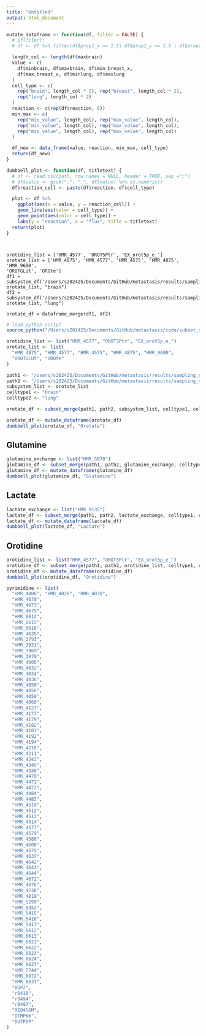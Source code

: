 ```yaml
---
title: "Untitled"
output: html_document
---
```


```r
mutate_dataframe <- function(df, filter = FALSE) {
  # if(filer):
  # df <- df %>% filter(df$prop1_x >= 1.5| df$prop1_y >= 1.5 | df$prop2_x >= 1.5 | df$prop2_y <= 0.5)

  length_col <- length(df$maxbrain)
  value <- c(
    df$minbrain, df$maxbrain, df$min_breast_x,
    df$max_breast_x, df$minlung, df$maxlung
  )
  cell_type <- c(
    rep("brain", length_col * 2), rep("breast", length_col * 2),
    rep("lung", length_col * 2)
  )
  reaction <- c(rep(df$reaction, 6))
  min_max <- c(
    rep("min_value", length_col), rep("max_value", length_col),
    rep("min_value", length_col), rep("max_value", length_col),
    rep("min_value", length_col), rep("max_value", length_col)
  )

  df_new <- data_frame(value, reaction, min_max, cell_type)
  return(df_new)
}

dumbbell_plot <- function(df, titletext) {
  # df <- read.csv(path, row.names = NULL, header = TRUE, sep =";")
  # df$value <- gsub(",", ".", df$value) %>% as.numeric()
  df$reaction_cell <- paste(df$reaction, df$cell_type)

  plot <- df %>%
    ggplot(aes(x = value, y = reaction_cell)) +
    geom_line(aes(color = cell_type)) +
    geom_point(aes(color = cell_type)) +
    labs(y = "reaction", x = "flux", title = titletext)
  return(plot)
}
```

```
  
 
orotidine_list = ['HMR_4577', 'OROT5Ptr', 'EX_orot5p_e_']   
orotate_list = ['HMR_4875', 'HMR_4577', 'HMR_4575', 'HMR_4875', 'HMR_9690',
'OROTGLUt', 'OROte']
df1 = subsystem_df('/Users/s202425/Documents/GitHub/metastasis/results/sampling_statisticalcomparison/subsystems_brainmetastasis_vs_breastcancer.tsv', orotate_list, "brain")
df2 = subsystem_df('/Users/s202425/Documents/GitHub/metastasis/results/sampling_statisticalcomparison/subsystems_lungmetastasis_vs_breastcancer.tsv', orotate_list, "lung")

orotate_df = dataframe_merge(df1, df2)
```


```r
# load python script
source_python("/Users/s202425/Documents/GitHub/metastasis/code/subset_df.py")
```


```r
orotidine_list <- list("HMR_4577", "OROT5Ptr", "EX_orot5p_e_")
orotate_list <- list(
  "HMR_4875", "HMR_4577", "HMR_4575", "HMR_4875", "HMR_9690",
  "OROTGLUt", "OROte"
)

path1 <- "/Users/s202425/Documents/GitHub/metastasis/results/sampling_statisticalcomparison/subsystems_brainmetastasis_vs_breastcancer.tsv"
path2 <- "/Users/s202425/Documents/GitHub/metastasis/results/sampling_statisticalcomparison/subsystems_lungmetastasis_vs_breastcancer.tsv"
subsystem_list <- orotate_list
celltype1 <- "brain"
celltype2 <- "lung"

orotate_df <- subset_merge(path1, path2, subsystem_list, celltype1, celltype2)
```

```r
orotate_df <- mutate_dataframe(orotate_df)
dumbbell_plot(orotate_df, "Orotate")
```


## Glutamine 

```r

glutamine_exchange <- list("HMR_5078")
glutamine_df <- subset_merge(path1, path2, glutamine_exchange, celltype1, celltype2)
glutamine_df <- mutate_dataframe(glutamine_df)
dumbbell_plot(glutamine_df, "Glutamine")
```

## Lactate


```r

lactate_exchange <- list("HMR_9135")
lactate_df <- subset_merge(path1, path2, lactate_exchange, celltype1, celltype2)
lactate_df <- mutate_dataframe(lactate_df)
dumbbell_plot(lactate_df, "Lactate")
```


## Orotidine

```r
orotidine_list <- list("HMR_4577", "OROT5Ptr", "EX_orot5p_e_")
orotidine_df <- subset_merge(path1, path2, orotidine_list, celltype1, celltype2)
orotidine_df <- mutate_dataframe(orotidine_df)
dumbbell_plot(orotidine_df, "Orotidine")
```


```r
pyrimidine <- list(
  "HMR_4006", "HMR_4028", "HMR_4030",
  "HMR_4670",
  "HMR_4673",
  "HMR_4675",
  "HMR_6614",
  "HMR_6615",
  "HMR_6616",
  "HMR_4635",
  "HMR_3793",
  "HMR_3931",
  "HMR_3969",
  "HMR_3970",
  "HMR_4008",
  "HMR_4032",
  "HMR_4034",
  "HMR_4036",
  "HMR_4050",
  "HMR_4056",
  "HMR_4059",
  "HMR_4060",
  "HMR_4127",
  "HMR_4177",
  "HMR_4179",
  "HMR_4182",
  "HMR_4183",
  "HMR_4192",
  "HMR_4194",
  "HMR_4210",
  "HMR_4211",
  "HMR_4343",
  "HMR_4345",
  "HMR_4346",
  "HMR_4470",
  "HMR_4471",
  "HMR_4472",
  "HMR_4484",
  "HMR_4485",
  "HMR_4510",
  "HMR_4512",
  "HMR_4513",
  "HMR_4514",
  "HMR_4577",
  "HMR_4579",
  "HMR_4580",
  "HMR_4608",
  "HMR_4575",
  "HMR_4637",
  "HMR_4642",
  "HMR_4643",
  "HMR_4644",
  "HMR_4672",
  "HMR_4676",
  "HMR_4736",
  "HMR_4819",
  "HMR_5299",
  "HMR_5352",
  "HMR_5415",
  "HMR_5416",
  "HMR_5417",
  "HMR_6612",
  "HMR_6613",
  "HMR_6621",
  "HMR_6622",
  "HMR_6623",
  "HMR_6624",
  "HMR_6627",
  "HMR_7744",
  "HMR_8072",
  "HMR_8637",
  "BUP2",
  "r0410",
  "r0494",
  "r0497",
  "RE0456M",
  "DTMPKm",
  "DUTPDP"
)
```


